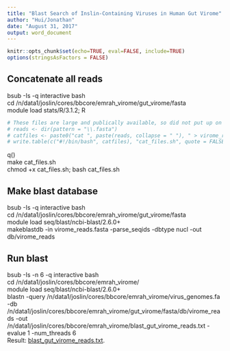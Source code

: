 ---
title: "Blast Search of Inslin-Containing Viruses in Human Gut Virome"
author: "Hui/Jonathan"
date: "August 31, 2017"
output: word_document
---

```{r setup, include=FALSE}
knitr::opts_chunk$set(echo=TRUE, eval=FALSE, include=TRUE)
options(stringsAsFactors = FALSE)
```

## Concatenate all reads
bsub -Is -q interactive bash  
cd /n/data1/joslin/cores/bbcore/emrah_virome/gut_virome/fasta  
module load stats/R/3.1.2; R
```{r Concatenate}
# These files are large and publically available, so did not put up on github
# reads <- dir(pattern = "\\.fasta")
# catfiles <- paste0("cat ", paste(reads, collapse = " "), " > virome_reads.fasta")
# write.table(c("#!/bin/bash", catfiles), "cat_files.sh", quote = FALSE, row.names = FALSE, col.names = FALSE)
```
q()  
make cat_files.sh  
chmod +x cat_files.sh; bash cat_files.sh  

## Make blast database
bsub -Is -q interactive bash  
cd /n/data1/joslin/cores/bbcore/emrah_virome/gut_virome/fasta  
module load seq/blast/ncbi-blast/2.6.0+    
makeblastdb -in virome_reads.fasta -parse_seqids -dbtype nucl -out db/virome_reads  

## Run blast
bsub -Is -n 6 -q interactive bash  
cd /n/data1/joslin/cores/bbcore/emrah_virome/  
module load seq/blast/ncbi-blast/2.6.0+    
blastn -query /n/data1/joslin/cores/bbcore/emrah_virome/virus_genomes.fa -db /n/data1/joslin/cores/bbcore/emrah_virome/gut_virome/fasta/db/virome_reads -out  /n/data1/joslin/cores/bbcore/emrah_virome/blast_gut_virome_reads.txt -evalue 1 -num_threads 6  
Result: [blast_gut_virome_reads.txt](blast_gut_virome_reads.txt).
